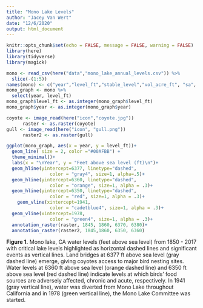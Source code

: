 ```yaml
---
title: "Mono Lake Levels"
author: "Jacey Van Wert"
date: "12/6/2020"
output: html_document
---
```


```r
knitr::opts_chunk$set(echo = FALSE, message = FALSE, warning = FALSE)
library(here)
library(tidyverse)
library(magick)
```


```r
mono <- read_csv(here("data","mono_lake_annual_levels.csv")) %>% 
  slice(-(1:5))
names(mono) <- c("year","level_ft","stable_level","vol_acre_ft", "sa", "vertical_change") 
mono_graph <- mono %>% 
  select(year, level_ft)
mono_graph$level_ft <- as.integer(mono_graph$level_ft)
mono_graph$year <- as.integer(mono_graph$year)

```

```r
coyote <- image_read(here("icon","coyote.jpg"))
      raster <- as.raster(coyote)          
gull <- image_read(here("icon", "gull.png"))
      raster2 <- as.raster(gull)
```

```r
ggplot(mono_graph, aes(x = year, y = level_ft))+
  geom_line( size = 2, color ="#00AFBB") +
  theme_minimal()+
  labs(x = "\nYear", y = "Feet above sea level (ft)\n")+
  geom_hline(yintercept=6377, linetype="dashed", 
                color = "gray4", size=1, alpha=.5)+
  geom_hline(yintercept=6360, linetype="dashed", 
                color = "orange", size=1, alpha = .3)+
  geom_hline(yintercept=6350, linetype="dashed", 
                color = "red", size=1, alpha = .3)+
    geom_vline(xintercept=1941, 
                color = "cadetblue4", size=1, alpha = .3)+
  geom_vline(xintercept=1978, 
                color = "green4", size=1, alpha = .3)+
  annotation_raster(raster, 1845, 1860, 6370, 6380)+
  annotation_raster(raster2, 1845,1860, 6350, 6360)

```

**Figure 1.**
Mono lake, CA water levels (feet above sea level) from 1850 - 2017 with critical lake levels highlighted as horizontal dashed lines and significant events as vertical lines. Land bridges at 6377 ft above sea level (gray dashed line) emerge, giving coyotes access to major bird nesting sites. Water levels at 6360 ft above sea level (orange dashed line) and 6350 ft above sea level (red dashed line) indicate levels at which birds' food sources are adversely affected, chronic and acute, respectively. In 1941 (gray vertical line), water was diverted from Mono Lake throughout California and in 1978 (green vertical line), the Mono Lake Committee was started. 

